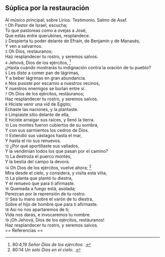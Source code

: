 == Súplica por la restauración ==

Al músico principal; sobre Lirios. Testimonio. Salmo de Asaf.<br>
{{anchor|1}} <small>1</small> Oh Pastor de Israel, escucha;<br>
Tú que pastoreas como a ovejas a José,<br>
Que estás entre querubines, resplandece.<br>
{{anchor|2}} <small>2</small> Despierta tu poder delante de Efraín, de Benjamín y de Manasés,<br>
Y ven a salvarnos.<br>
{{anchor|3}} <small>3</small> Oh Dios, restáuranos;<br>
Haz resplandecer tu rostro, y seremos salvos.<br>
{{anchor|4}} <small>4</small> Jehová, Dios de los ejércitos, <ref>80:4,19 ''Señor Dios de los ejércitos'': {{lib|LU|38|6|2}}.</ref><br>
¿Hasta cuándo mostrarás tu indignación contra la oración de tu pueblo?<br>
{{anchor|5}} <small>5</small> Les diste a comer pan de lágrimas,<br>
Y a beber lágrimas en gran abundancia.<br>
{{anchor|6}} <small>6</small> Nos pusiste por escarnio a nuestros vecinos,<br>
Y nuestros enemigos se burlan entre sí.<br>
{{anchor|7}} <small>7</small> Oh Dios de los ejércitos, restáuranos;<br>
Haz resplandecer tu rostro, y seremos salvos.<br>
{{anchor|8}} <small>8</small> Hiciste venir una vid de Egipto;<br>
Echaste las naciones, y la plantaste.<br>
{{anchor|9}} <small>9</small> Limpiaste sitio delante de ella,<br>
E hiciste arraigar sus raíces, y llenó la tierra.<br>
{{anchor|10}} <small>10</small> Los montes fueron cubiertos de su sombra,<br>
Y con sus sarmientos los cedros de Dios.<br>
{{anchor|11}} <small>11</small> Extendió sus vástagos hasta el mar,<br>
Y hasta el río sus renuevos.<br>
{{anchor|12}} <small>12</small> ¿Por qué aportillaste sus vallados,<br>
Y la vendimian todos los que pasan por el camino?<br>
{{anchor|13}} <small>13</small> La destroza el puerco montés,<br>
Y la bestia del campo la devora.<br>
{{anchor|14}} <small>14</small> Oh Dios de los ejércitos, vuelve ahora; <ref>80:14 ''Un solo Dios en el cielo'': {{lib|LU|79|1|9}}.</ref><br>
Mira desde el cielo, y considera, y visita esta viña,<br>
{{anchor|15}} <small>15</small> La planta que plantó tu diestra,<br>
Y el renuevo que para ti afirmaste.<br>
{{anchor|16}} <small>16</small> Quemada a fuego está, asolada;<br>
Perezcan por la reprensión de tu rostro.<br>
{{anchor|17}} <small>17</small> Sea tu mano sobre el varón de tu diestra,<br>
Sobre el hijo de hombre que para ti afirmaste.<br>
{{anchor|18}} <small>18</small> Así no nos apartaremos de ti;<br>
Vida nos darás, e invocaremos tu nombre.<br>
{{anchor|19}} <small>19</small> ¡Oh Jehová, Dios de los ejércitos, restáuranos!<br>
Haz resplandecer tu rostro, y seremos salvos.<br>
== Referencias ==

<references />
